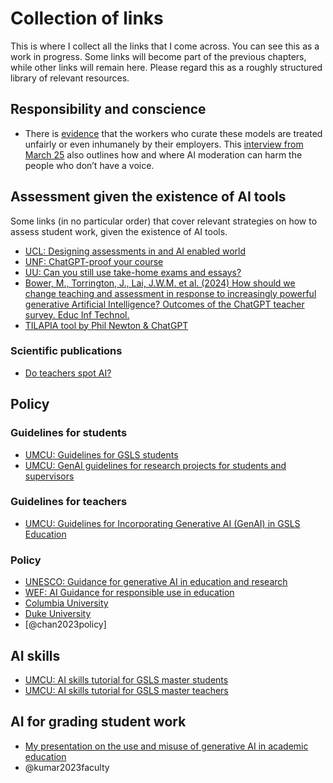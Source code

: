 # Collection of links {#sec-links}
This is where I collect all the links that I come across. You can see this as a work in progress. Some links will become part of the previous chapters, while other links will remain here. Please regard this as a roughly structured library of relevant resources. 

## Responsibility and conscience
- There is [evidence](https://time.com/6247678/openai-chatgpt-kenya-workers/) that the workers who curate these models are treated unfairly or even inhumanely by their employers. This [interview from March 25](https://blogs.lse.ac.uk/businessreview/2024/03/25/madhumita-murgia-ai-can-do-harm-when-people-dont-have-a-voice/) also outlines how and where AI moderation can harm the people who don't have a voice.

## Assessment given the existence of AI tools
Some links (in no particular order) that cover relevant strategies on how to assess student work, given the existence of AI tools.

- [UCL: Designing assessments in and AI enabled world](https://www.ucl.ac.uk/teaching-learning/generative-ai-hub/designing-assessments-ai-enabled-world)
- [UNF: ChatGPT-proof your course](https://unf.pressbooks.pub/chatgptinhighereducation/chapter/chatgpt-proof-your-course/)
- [UU: Can you still use take-home exams and essays?](https://www.uu.nl/en/education/educational-development-training/knowledge-dossier/the-influence-of-chatgpt-on-assessment-can-you-still-use-take-home-exams-and-essays)
- [Bower, M., Torrington, J., Lai, J.W.M. et al. (2024) How should we change teaching and assessment in response to increasingly powerful generative Artificial Intelligence? Outcomes of the ChatGPT teacher survey. Educ Inf Technol.](https://link.springer.com/article/10.1007/s10639-023-12405-0)
- [TILAPIA tool by Phil Newton & ChatGPT](https://www.dropbox.com/scl/fi/a0knbe4l5vdmpr9l2xsox/AI-resilience-tool-v3.0.png?rlkey=ih87d4jh5lqu9l69ygr44s2se&dl=0)

### Scientific publications
- [Do teachers spot AI?](https://www.sciencedirect.com/science/article/pii/S2666920X24000109?dgcid=raven_sd_aip_email)

## Policy

### Guidelines for students
- [UMCU: Guidelines for GSLS students](https://students.uu.nl/en/gsls/practical-information/generative-ai-guidelines)
- [UMCU: GenAI guidelines for research projects for students and supervisors](https://students.uu.nl/sites/default/files/GSLS%20GenAI%20Research%20Guidelines%20for%20Students%20and%20SupervisorsGSLS%20GenAI%20Research%20Guidelines.pdf)

### Guidelines for teachers
- [UMCU: Guidelines for Incorporating Generative AI (GenAI) in GSLS Education](https://teachersguidegsls.nl/teaching-courses/generative-ai-guidelines/)

### Policy
- [UNESCO: Guidance for generative AI in education and research](https://www.unesco.org/en/articles/guidance-generative-ai-education-and-research)
- [WEF: AI Guidance for responsible use in education](https://www.weforum.org/agenda/2024/01/ai-guidance-school-responsible-use-in-education/)
- [Columbia University](https://provost.columbia.edu/content/office-senior-vice-provost/ai-policy)
- [Duke University](https://learninginnovation.duke.edu/ai-and-teaching-at-duke-2/artificial-intelligence-policies-in-syllabi-guidelines-and-considerations/)
- [@chan2023policy]

## AI skills
- [UMCU: AI skills tutorial for GSLS master students](https://ulearning.uu.nl/enrol/index.php?id=1462)
- [UMCU: AI skills tutorial for GSLS master teachers](https://ulearning.uu.nl/enrol/index.php?id=1598)


## AI for grading student work
- [My presentation on the use and misuse of generative AI in academic education](https://www.gerkovink.com/psy/#/title-slide)
- @kumar2023faculty

